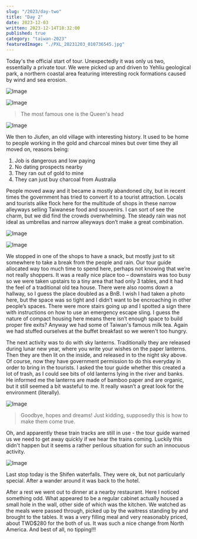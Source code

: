 ```yaml
---
slug: "/2023/day-two"
title: "Day 2"
date: 2023-12-03
written: 2023-12-14T18:32:00
published: true
category: "taiwan-2023"
featuredImage: "./PXL_20231203_010736545.jpg"
---
```


Today's the official start of tour. Unexpectedly it was only us two, essentially a private tour. We were picked up and driven to Yehliu geological park, a northern coastal area featuring interesting rock formations caused by wind and sea erosion.

![Image](PXL_20231203_005514841.jpg)

![Image](PXL_20231203_010736545.jpg)

> The most famous one is the Queen's head

![Image](PXL_20231203_011824173.jpg)

We then to Jiufen, an old village with interesting history. It used to be home to people working in the gold and charcoal mines but over time they all moved on, reasons being:

1. Job is dangerous and low paying
2. No dating prospects nearby
3. They ran out of gold to mine
4. They can just buy charcoal from Australia

People moved away and it became a mostly abandoned city, but in recent times the government has tried to convert it to a tourist attraction. Locals and tourists alike flock here for the multitude of shops in these narrow alleyways selling Taiwanese food and souvenirs. I can sort of see the charm, but we did find the crowds overwhelming. The steady rain was not ideal as umbrellas and narrow alleyways don’t make a great combination.

![Image](PXL_20231203_045655690.jpg)

![Image](PXL_20231203_045843422.jpg)

We stopped in one of the shops to have a snack, but mostly just to sit somewhere to take a break from the people and rain. Our tour guide allocated way too much time to spend here, perhaps not knowing that we’re not really shoppers. It was a really nice place too – downstairs was too busy so we were taken upstairs to a tiny area that had only 3 tables, and it had the feel of a traditional old tea house. There were also rooms down a hallway, so I guess the place doubled as a BnB. I wish I had taken a photo here, but the space was so tight and I didn’t want to be encroaching in other people’s spaces. There were more stairs going up and I spotted a sign there with instructions on how to use an emergency escape sling. I guess the nature of compact housing here means there isn’t enough space to build proper fire exits? Anyway we had some of Taiwan's famous milk tea. Again we had stuffed ourselves at the buffet breakfast so we weren't too hungry.

The next activity was to do with sky lanterns. Traditionally they are released during lunar new year, where you write your wishes on the paper lanterns. Then they are then lit on the inside, and released in to the night sky above. Of course, now they have government permission to do this everyday in order to bring in the tourists. I asked the tour guide whether this created a lot of trash, as I could see bits of old lanterns lying in the river and banks. He informed me the lanterns are made of bamboo paper and are organic, but it still seemed a bit wasteful to me. It really wasn’t a great look for the environment (literally).

![Image](PXL_20231203_055225926.jpg)

> Goodbye, hopes and dreams! Just kidding, supposedly this is how to make them come true.

Oh, and apparently these train tracks are still in use - the tour guide warned us we need to get away quickly if we hear the trains coming. Luckily this didn't happen but it seems a rather perilous situation for such an innocuous activity.

![Image](PXL_20231203_055604919.jpg)

Last stop today is the Shifen waterfalls. They were ok, but not particularly special. After a wander around it was back to the hotel.

After a rest we went out to dinner at a nearby restaurant. Here I noticed something odd. What appeared to be a regular cabinet actually housed a small hole in the wall, other side of which was the kitchen. We watched as the meals were passed through, picked up by the waitress standing by and brought to the tables. It was a very filling meal and very reasonably priced, about TWD$280 for the both of us. It was such a nice change from North America. And best of all, no tipping!!!
